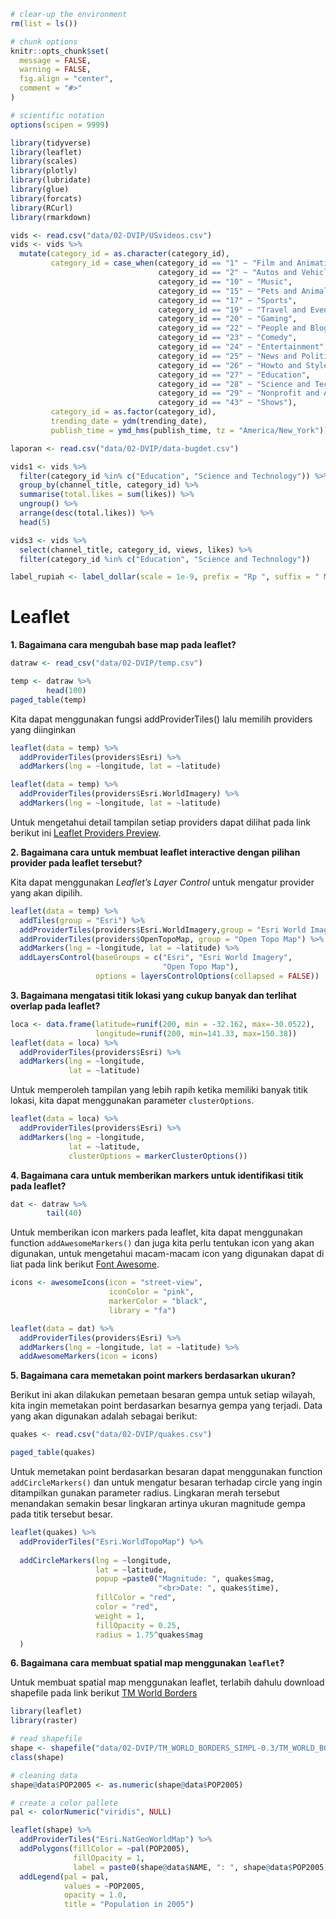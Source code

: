 
```r
# clear-up the environment
rm(list = ls())

# chunk options
knitr::opts_chunk$set(
  message = FALSE,
  warning = FALSE,
  fig.align = "center",
  comment = "#>"
)

# scientific notation
options(scipen = 9999)
```

```r
library(tidyverse)
library(leaflet)
library(scales)
library(plotly)
library(lubridate)
library(glue)
library(forcats)
library(RCurl)
library(rmarkdown)
```

```r
vids <- read.csv("data/02-DVIP/USvideos.csv")
vids <- vids %>% 
  mutate(category_id = as.character(category_id),
         category_id = case_when(category_id == "1" ~ "Film and Animation",
                                 category_id == "2" ~ "Autos and Vehicles",
                                 category_id == "10" ~ "Music", 
                                 category_id == "15" ~ "Pets and Animals", 
                                 category_id == "17" ~ "Sports",
                                 category_id == "19" ~ "Travel and Events", 
                                 category_id == "20" ~ "Gaming",
                                 category_id == "22" ~ "People and Blogs",
                                 category_id == "23" ~ "Comedy",
                                 category_id == "24" ~ "Entertainment",
                                 category_id == "25" ~ "News and Politics",
                                 category_id == "26" ~ "Howto and Style",
                                 category_id == "27" ~ "Education",
                                 category_id == "28" ~ "Science and Technology",
                                 category_id == "29" ~ "Nonprofit and Activism",
                                 category_id == "43" ~ "Shows"),
         category_id = as.factor(category_id),
         trending_date = ydm(trending_date),
         publish_time = ymd_hms(publish_time, tz = "America/New_York"))

laporan <- read.csv("data/02-DVIP/data-bugdet.csv")
```

```r
vids1 <- vids %>% 
  filter(category_id %in% c("Education", "Science and Technology")) %>% 
  group_by(channel_title, category_id) %>% 
  summarise(total.likes = sum(likes)) %>% 
  ungroup() %>% 
  arrange(desc(total.likes)) %>% 
  head(5)
```

```r
vids3 <- vids %>% 
  select(channel_title, category_id, views, likes) %>% 
  filter(category_id %in% c("Education", "Science and Technology"))
```

```r
label_rupiah <- label_dollar(scale = 1e-9, prefix = "Rp ", suffix = " M")
```

# Leaflet

**1. Bagaimana cara mengubah base map pada leaflet?**

```r
datraw <- read_csv("data/02-DVIP/temp.csv")

temp <- datraw %>% 
        head(100)
paged_table(temp)
```

Kita dapat menggunakan fungsi addProviderTiles() lalu memilih providers yang diinginkan
```r
leaflet(data = temp) %>% 
  addProviderTiles(providers$Esri) %>% 
  addMarkers(lng = ~longitude, lat = ~latitude)

```

```r
leaflet(data = temp) %>% 
  addProviderTiles(providers$Esri.WorldImagery) %>% 
  addMarkers(lng = ~longitude, lat = ~latitude)
```

Untuk mengetahui detail tampilan setiap providers dapat dilihat pada link berikut ini [Leaflet Providers Preview](https://leaflet-extras.github.io/leaflet-providers/preview/).


**2. Bagaimana cara untuk membuat leaflet interactive dengan pilihan provider pada leaflet tersebut?**

Kita dapat menggunakan *Leaflet's Layer Control* untuk mengatur provider yang akan dipilih.

```r
leaflet(data = temp) %>% 
  addTiles(group = "Esri") %>% 
  addProviderTiles(providers$Esri.WorldImagery,group = "Esri World Imagery") %>%
  addProviderTiles(providers$OpenTopoMap, group = "Open Topo Map") %>% 
  addMarkers(lng = ~longitude, lat = ~latitude) %>%
  addLayersControl(baseGroups = c("Esri", "Esri World Imagery",
                                  "Open Topo Map"),
                   options = layersControlOptions(collapsed = FALSE))
```

**3. Bagaimana mengatasi titik lokasi yang cukup banyak dan terlihat overlap pada leaflet?**

```r
loca <- data.frame(latitude=runif(200, min = -32.162, max=-30.0522),
                   longitude=runif(200, min=141.33, max=150.38))
leaflet(data = loca) %>% 
  addProviderTiles(providers$Esri) %>% 
  addMarkers(lng = ~longitude, 
             lat = ~latitude)
```

Untuk memperoleh tampilan yang lebih rapih ketika memiliki banyak titik lokasi, kita dapat menggunakan parameter `clusterOptions`.
```r
leaflet(data = loca) %>% 
  addProviderTiles(providers$Esri) %>% 
  addMarkers(lng = ~longitude, 
             lat = ~latitude,
             clusterOptions = markerClusterOptions()) 

```

**4. Bagaimana cara untuk memberikan markers untuk identifikasi titik pada leaflet?**

```r
dat <- datraw %>% 
        tail(40)
```

Untuk memberikan icon markers pada leaflet, kita dapat menggunakan function `addAwesomeMarkers()` dan juga kita perlu tentukan icon yang akan digunakan, untuk mengetahui macam-macam icon yang digunakan dapat di liat pada link berikut [Font Awesome](https://fontawesome.com/icons?d=gallery).

```r
icons <- awesomeIcons(icon = "street-view",
                      iconColor = "pink",
                      markerColor = "black",
                      library = "fa")

leaflet(data = dat) %>% 
  addProviderTiles(providers$Esri) %>% 
  addMarkers(lng = ~longitude, lat = ~latitude) %>% 
  addAwesomeMarkers(icon = icons)

```

**5. Bagaimana cara memetakan point markers berdasarkan ukuran?**

Berikut ini akan dilakukan pemetaan besaran gempa untuk setiap wilayah, kita ingin memetakan point berdasarkan besarnya gempa yang terjadi. Data yang akan digunakan adalah sebagai berikut:
```r
quakes <- read.csv("data/02-DVIP/quakes.csv")

paged_table(quakes)
```

Untuk memetakan point berdasarkan besaran dapat menggunakan function `addCircleMarkers()` dan untuk mengatur besaran terhadap circle yang ingin ditampilkan gunakan parameter radius. Lingkaran merah tersebut menandakan semakin besar lingkaran artinya ukuran magnitude gempa pada titik tersebut besar.
```r
leaflet(quakes) %>%
  addProviderTiles("Esri.WorldTopoMap") %>%
  
  addCircleMarkers(lng = ~longitude,
                   lat = ~latitude,
                   popup =paste0("Magnitude: ", quakes$mag, 
                                 "<br>Date: ", quakes$time),
                   fillColor = "red", 
                   color = "red", 
                   weight = 1, 
                   fillOpacity = 0.25,
                   radius = 1.75^quakes$mag
  ) 
```


**6. Bagaimana cara membuat spatial map menggunakan `leaflet`?**

Untuk membuat spatial map menggunakan leaflet, terlabih dahulu download shapefile pada link berikut [TM World Borders](http://thematicmapping.org/downloads/TM_WORLD_BORDERS_SIMPL-0.3.zip)
```r
library(leaflet)
library(raster)

# read shapefile
shape <- shapefile("data/02-DVIP/TM_WORLD_BORDERS_SIMPL-0.3/TM_WORLD_BORDERS_SIMPL-0.3.shx")
class(shape)

# cleaning data
shape@data$POP2005 <- as.numeric(shape@data$POP2005)

# create a color pallete
pal <- colorNumeric("viridis", NULL)

leaflet(shape) %>% 
  addProviderTiles("Esri.NatGeoWorldMap") %>% 
  addPolygons(fillColor = ~pal(POP2005),
              fillOpacity = 1,
              label = paste0(shape@data$NAME, ": ", shape@data$POP2005)) %>% 
  addLegend(pal = pal, 
            values = ~POP2005, 
            opacity = 1.0,
            title = "Population in 2005")
```

